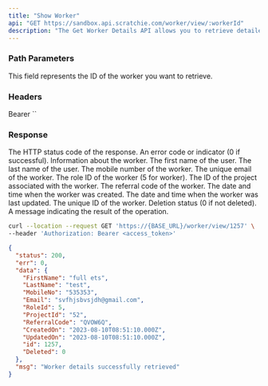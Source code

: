 ```yaml
---
title: "Show Worker"
api: "GET https://sandbox.api.scratchie.com/worker/view/:workerId"
description: "The Get Worker Details API allows you to retrieve detailed information about a specific user within the Scratchie Open API system."
---
```


### Path Parameters

<ParamField path="workerId" type="Number">
  This field represents the ID of the worker you want to retrieve.
</ParamField>

### Headers

<ParamField body="Authorization" type="String">
  Bearer `<access_token>`
</ParamField>

### Response

<ResponseField name="status" type="Number">
  The HTTP status code of the response.
</ResponseField>

<ResponseField name="err" type="Number">
  An error code or indicator (0 if successful).
</ResponseField>

<ResponseField name="data" type="Object">
  Information about the worker.

<Expandable title="Toggle object">

  <ResponseField name="FirstName" type="String">
    The first name of the user.
  </ResponseField>

  <ResponseField name="LastName" type="String">
    The last name of the user.
  </ResponseField>

  <ResponseField name="MobileNo" type="String">
    The mobile number of the worker.
  </ResponseField>

  <ResponseField name="Email" type="String">
    The unique email of the worker.
  </ResponseField>

  <ResponseField name="RoleId" type="Number">
    The role ID of the worker (5 for worker).
  </ResponseField>

  <ResponseField name="ProjectId" type="String">
    The ID of the project associated with the worker.
  </ResponseField>

  <ResponseField name="ReferralCode" type="String">
    The referral code of the worker.
  </ResponseField>

  <ResponseField name="CreatedOn" type="String">
    The date and time when the worker was created.
  </ResponseField>

  <ResponseField name="UpdatedOn" type="String">
    The date and time when the worker was last updated.
  </ResponseField>

  <ResponseField name="id" type="Number">
    The unique ID of the worker.
  </ResponseField>

  <ResponseField name="Deleted" type="Number">
    Deletion status (0 if not deleted).
  </ResponseField>
</Expandable>
</ResponseField>

<ResponseField name="msg" type="String">
  A message indicating the result of the operation.
</ResponseField>

<RequestExample>

```bash
curl --location --request GET 'https://{BASE_URL}/worker/view/1257' \
--header 'Authorization: Bearer <access_token>'
```

</RequestExample>

<ResponseExample>

```json Response
{
  "status": 200,
  "err": 0,
  "data": {
    "FirstName": "full ets",
    "LastName": "test",
    "MobileNo": "535353",
    "Email": "svfhjsbvsjdh@gmail.com",
    "RoleId": 5,
    "ProjectId": "52",
    "ReferralCode": "QVOW6Q",
    "CreatedOn": "2023-08-10T08:51:10.000Z",
    "UpdatedOn": "2023-08-10T08:51:10.000Z",
    "id": 1257,
    "Deleted": 0
  },
  "msg": "Worker details successfully retrieved"
}

```

</ResponseExample>
